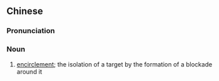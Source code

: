 {{also|包围圈}}
==Chinese==
{{zh-forms|s=包围圈|type=21}}

===Pronunciation===
{{zh-pron
|m=bāowéiquān
|cat=n
}}

===Noun===
{{zh-noun}}

# {{lb|zh|military}} [[encirclement]]; the isolation of a target by the formation of a blockade around it